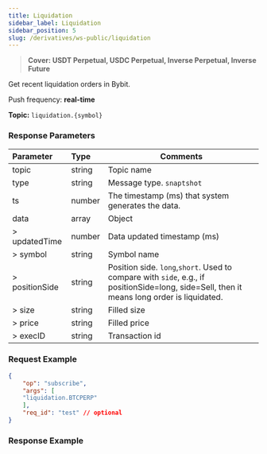 ```yaml
---
title: Liquidation
sidebar_label: Liquidation
sidebar_position: 5
slug: /derivatives/ws-public/liquidation
---
```

> **Cover: USDT Perpetual, USDC Perpetual, Inverse Perpetual, Inverse Future**

Get recent liquidation orders in Bybit.

Push frequency: **real-time**

**Topic:**
`liquidation.{symbol}`

### Response Parameters
| Parameter | Type | Comments|
|:----- |:-----|----- |
|topic |string |Topic name |
|type |string |Message type. `snaptshot`|
|ts |number |The timestamp (ms) that system generates the data. |
|data |array |Object |
|> updatedTime |number |Data updated timestamp (ms) |
|> symbol |string |Symbol name |
|> positionSide |string |Position side. `long`,`short`. Used to compare with `side`, e.g., if positionSide=long, side=Sell, then it means long order is liquidated.|
|> size |string |Filled size |
|> price |string |Filled price |
|> execID |string |Transaction id |

### Request Example

```json
{
    "op": "subscribe",
    "args": [
    "liquidation.BTCPERP"
    ],
    "req_id": "test" // optional
}
```

### Response Example

```json

```
